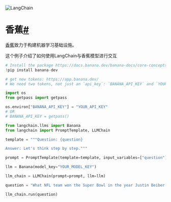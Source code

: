 

<Head>
  <script>
    {
      `(function() {
         var _hmt = _hmt || [];
(function() {
  var hm = document.createElement("script");
  hm.src = "https://hm.baidu.com/hm.js?e60fb290e204e04c5cb6f79b0ac1e697";
  var s = document.getElementsByTagName("script")[0]; 
  s.parentNode.insertBefore(hm, s);
})();
       })();`
    }
  </script>
</Head>

![LangChain](https://pica.zhimg.com/50/v2-56e8bbb52aa271012541c1fe1ceb11a2_r.gif)





香蕉[#](#banana "Permalink to this headline")
===========================================

[香蕉](https://www.banana.dev/about-us)致力于构建机器学习基础设施。

这个例子介绍了如何使用LangChain与香蕉模型进行交互

```python
# Install the package https://docs.banana.dev/banana-docs/core-concepts/sdks/python
!pip install banana-dev

```

```python
# get new tokens: https://app.banana.dev/
# We need two tokens, not just an `api_key`: `BANANA_API_KEY` and `YOUR_MODEL_KEY`

import os
from getpass import getpass

os.environ["BANANA_API_KEY"] = "YOUR_API_KEY"
# OR
# BANANA_API_KEY = getpass()

```

```python
from langchain.llms import Banana
from langchain import PromptTemplate, LLMChain

```

```python
template = """Question: {question}

Answer: Let's think step by step."""

prompt = PromptTemplate(template=template, input_variables=["question"])

```

```python
llm = Banana(model_key="YOUR_MODEL_KEY")

```

```python
llm_chain = LLMChain(prompt=prompt, llm=llm)

```

```python
question = "What NFL team won the Super Bowl in the year Justin Beiber was born?"

llm_chain.run(question)

```

